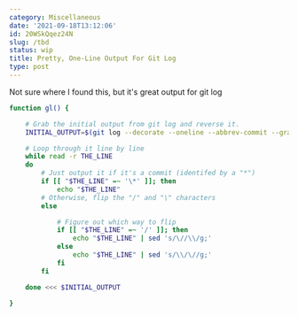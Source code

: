 ```yaml
---
category: Miscellaneous
date: '2021-09-18T13:12:06'
id: 20WSkQqez24N
slug: /tbd
status: wip
title: Pretty, One-Line Output For Git Log
type: post
---
```


Not sure where I found this, but it's great output for git log

```bash
function gl() {

	# Grab the initial output from git log and reverse it.
	INITIAL_OUTPUT=$(git log --decorate --oneline --abbrev-commit --graph --all --color=always | sed '1!G;h;$!d') 

	# Loop through it line by line
	while read -r THE_LINE
	do
		# Just output it if it's a commit (identifed by a "*")
		if [[ "$THE_LINE" =~ '\*' ]]; then
			echo "$THE_LINE"
		# Otherwise, flip the "/" and "\" characters
		else

			# Figure out which way to flip
			if [[ "$THE_LINE" =~ '/' ]]; then
				echo "$THE_LINE" | sed 's/\//\\/g;'
			else
				echo "$THE_LINE" | sed 's/\\/\//g;'
			fi
		fi

	done <<< $INITIAL_OUTPUT

}
```